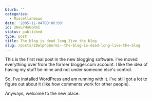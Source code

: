 ```yaml
---
blurb: ''
categories:
  - Miscellaneous
date: '2005-11-04T00:00:00'
id: 20eLPHo6oRmI
status: published
type: post
title: The blog is dead long live the blog
slug: /posts/20elpho6ormi--the-blog-is-dead-long-live-the-blog
---
```


This is the first real post in the new blogging software. I've moved everything over from the former blogger.com account. I like the idea of having my stuff be mine and not under someone else's control. 

So, I've installed WordPress and am running with it. I've still got a lot to figure out about it (like how comments work for other people). 

Anyways, welcome to the new place.
